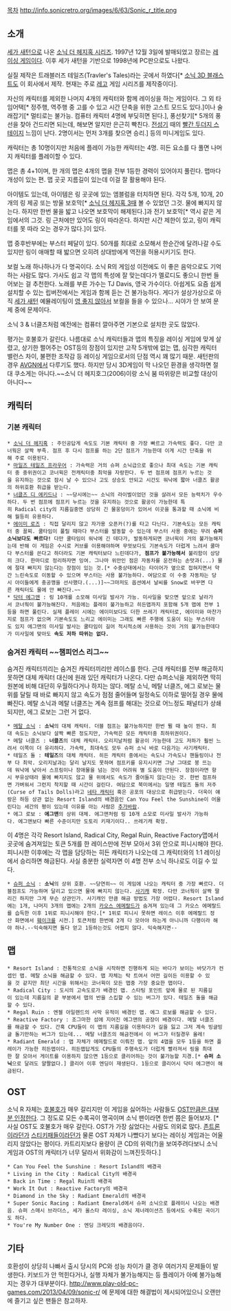 [[목차]]
http://info.sonicretro.org/images/6/63/Sonic_r_title.png

== 소개 ==
[[세가 새턴]]으로 나온 [[소닉 더 헤지혹 시리즈]]. 1997년 12월 3일에 발매되었고 장르는 [[레이싱 게임]]이다. 이후 세가 새턴을 기반으로 1998년에 PC판으로도 나왔다.

실질 제작은 트래블러즈 테일즈(Travler's Tales)라는 곳에서 하였다[* [[소닉 3D 블래스트]]도 이 회사에서 제작. 현재는 주로 [[레고]] 게임 시리즈를 제작중이다].

자신의 캐릭터를 제외한 나머지 4개의 캐릭터와 함께 레이싱을 하는 게임이다. 그 외 타임어택[* 정주행, 역주행 중 고를 수 있고 시간 단축을 위한 고스트 모드도 있다.]이나 술래잡기[* 멀티로는 불가능. 컴퓨터 캐릭터 4명에 부딪히면 된다.], 풍선찾기[* 5개의 풍선을 찾아 건드리면 되는데, 해보면 알지만 은근히 빡친다. [[소닉 어드벤처|전성기]] 때의 [[너클즈 디 에키드나|빨간 두더지 스테이지]] 느낌이 난다. 2명이서는 먼저 3개를 찾으면 승리.] 등의 미니게임도 있다.

캐릭터는 총 10명이지만 처음에 플레이 가능한 캐릭터는 4명. 히든 요소를 다 풀면 나머지 캐릭터를 플레이할 수 있다.

맵은 총 4+1이며, 한 개의 맵은 4개의 맵을 전부 1등한 경력이 있어야지 풀린다. 맵마다 개성이 있는 편. 맵 곳곳 지름길이 있는데 이걸 잘 활용해야 된다.

아이템도 있는데, 아이템은 링 곳곳에 있는 엠블럼을 터치하면 된다. 각각 5개, 10개, 20개의 링 제공 또는 방울 보호막[* [[소닉 더 헤지혹 3]]때 볼 수 있었던 그것. 물에 빠지지 않는다. 하지만 한번 물을 밟고 나오면 보호막이 해제된다.]과 전기 보호막[* 역시 같은 게임에서의 그것. 링 근처에만 있어도 링이 따라온다. 하지만 시간 제한이 있고, 링이 캐릭터를 못 따라 오는 경우가 많다.]이 있다.

맵 중후반부에는 부스터 페달이 있다. 50개를 최대로 소모해서 한순간에 달려나갈 수도 있지만 링이 애매할 때 밟으면 오히려 상대방에게 역전을 허용시키기도 한다.

보컬 노래 하나하나가 다 명곡이다. 소닉 R의 게임성 이전에도 이 좋은 음악으로도 기억하는 사람도 많다. 가사도 쉽고 각 맵의 특성에 잘 맞는데다가 멜로디도 좋으니 한번 들어보는 걸 추천한다. 노래를 부른 가수는 TJ Davis, 영국 가수이다. 아쉽게도 요즘 쉽게 설치할 수 있는 립버전에서는 게임과 함께 듣는 건 불가능하다. 게다가 설상가상으로 아직 [[세가 새턴]] 예뮬레이팅이 [[영 좋지 않다|영 좋지 않아서]] 보컬을 들을 수 있으나... 시야가 안 보여 문제 중에 문제이다.

소닉 3 & 너클즈처럼 예전에는 컴퓨터 깔아주면 기본으로 설치한 곳도 많았다.

평가는 호불호가 갈린다. 나름대로 소닉 캐릭터들과 맵의 특징을 레이싱 게임에 맞게 살렸고, 상기한 쩔어주는 OST등의 장점이 있지만 고작 5개밖에 없는 맵, 심각한 캐릭터 밸런스 차이, 불편한 조작감 등 레이싱 게임으로서의 단점 역시 꽤 많기 때문. 새턴판의 경우 [[AVGN]]에서 다루기도 했다. 하지만 당시 3D게임이 막 나오던 환경을 생각하면 절대 쿠소게는 아니다.~~소닉 더 헤지호그(2006)이랑 소닉 붐 따위랑은 비교할 대상이 아니다~~

== 캐릭터 ==
=== 기본 캐릭터 ===
 * [[소닉 더 헤지혹]] : 주인공답게 속도도 기본 캐릭터 중 가장 빠르고 가속력도 좋다. 다만 코너웍은 살짝 부족. 점프 후 다시 점프를 하는 2단 점프가 가능한데 이게 시간 단축을 위해 주로 이용된다.
 * [[마일즈 테일즈 프라우어]] : 가속력은 거의 슈퍼 소닉급으로 좋으나 최대 속도는 기본 캐릭터 중 중위권이고 코너윅은 전캐릭터중 최악을 자랑한다. 두 번 점프에 점프키 누르는 것을 유지하는 것으로 잠시 날 수 있으나 고도 상승도 안되고 시간도 워낙에 짧아 너클즈 활공의 하위호환 취급을 받는다.
 * [[너클즈 디 에키드나]] : ~~당시에는~~ 소닉의 라이벌이었던 것을 살려서 모든 능력치가 우수하다. 두 번 점프에 점프키 누르는 것을 유지하는 것으로 활공이 가능한데 특히 Radical city의 지름길중엔 상당히 긴 물웅덩이가 있어서 이곳을 통과할 때 소닉에 비해 월등히 유용하다.
 * [[에이미 로즈]] : 직접 달리지 않고 자가용 오픈카(?)를 타고 다닌다. 기본속도는 모든 캐릭터 중 꼴찌. 쿨타임이 풀릴 때마다 부스터를 발동할 수 있는데 부스터 사용 중에는 무려 '''슈퍼 소닉보다도 빠르다!''' 다만 쿨타임이 워낙에 긴 데다가, 발동하게되면 코너윅이 거의 불가능해지는데 반해 이 게임은 수시로 커브를 이용해야하며 무엇보다도 기본속도가 더럽게 느려서 쿨마다 부스터를 쓴다고 하더라도 기본 캐릭터보다 느린데다가, '''점프가 불가능해서''' 불리함이 상당히 크다. 한마디로 정리하자면 잉여. 그나마 위안인 점은 자동차를 운전하는 손맛과(...) 물에 절대 빠지지 않는다는 장점이 있는 것.[* 수중상태에서는 타이어가 옆으로 접혀지면서 약간 느린속도로 이동할 수 있으며 부스터는 사용 불가능하다. 여담으로 이 수중 자동차는 당시 아이들에게 충공깽을 선사했다.(...)]~~그마저도 옵션에서 날씨를 Snow로 바꾸면 다른 캐릭터도 물에 안 빠진다.~~ 
 * [[닥터 에그맨]] : 링 10개를 소모해 미사일 발사가 가능. 미사일을 맞으면 앞으로 날라가서 코너웍이 불가능해진다. 처음에는 플레이 불가능하고 히든맵까지 포함해 5개 맵에 전부 1등을 하면 풀린다. 실제 플레이 시에는 에이미보다도 더한 쓰레기 캐릭터로, 에이미와 마찬가지로 점프가 없으며 기본속도도 느리고 에이미는 그래도 빠른 주행에 도움이 되는 부스터라도 있지 에그맨의 미사일 발사는 쿨타임이 길어 적시적소에 사용하는 것이 거의 불가능한데다가 미사일에 맞아도 '''속도 저하 따위는 없다.'''

=== 숨겨진 캐릭터 ~~챔피언스 리그~~ ===
숨겨진 캐릭터끼리는 숨겨진 캐릭터끼리만 레이스를 한다. 근데 캐릭터를 전부 해금하지 못하면 대체 캐릭터 대신에 원래 있던 캐릭터가 나온다. 다만 슈퍼소닉을 제외하면 딱히 원본에 비해 대단히 우월하다거나 하지는 않다.
메탈 소닉, 메탈 너클즈, 에그 로보는 물 위를 달릴 때 바로 빠지지 않고 속도가 점점 줄어들며 일정속도 이하로 떨어질 경우 물에 빠진다. 메탈 소닉과 메탈 너클즈는 계속 점프를 해대는 것으로 어느정도 패널티가 상쇄되지만, 에그 로보는 그런 거 없다.
 * [[메탈 소닉]] : '''소닉'''의 대체 캐릭터. 더블 점프는 불가능하지만 한번 뛸 때 높이 뛴다. 최대 속도는 소닉보다 살짝 빠른 정도지만, 가속력은 모든 캐릭터중 최하위권이다.
 * 메탈 너클즈 : '''너클즈'''의 대체 캐릭터. 오리지날처럼 활공이 가능한데 고도 저하가 훨씬 느려서 이쪽이 더 유리하다. 가속력, 최대속도 모두 슈퍼 소닉 바로 다음가는 사기캐릭터.
 * 테일즈 돌 : '''테일즈'''의 대체 캐릭터. 히든 캐릭터 중에서는 속도나 가속도나 핸들링이나 전부 다 최악. 오리지날과는 달리 날지도 못하며 점프키를 유지시키면 그냥 그대로 붕 뜨는데 워낙에 낮아서 스프링이나 장애물을 넘는 것이 어려워 별 도움이 안된다. 장점이라면 항시 부유상태라 물에 빠지지도 않고 물 위에서도 속도가 줄어들지 않는다는 것. 한번 점프하면 가벼워서 그런지 착지할 때 시간이 걸린다. 여담으로 북미에서는 일명 테일즈 돌의 저주(Curse of Tails Dolls)라고 [[네타 캐릭터]] 혹은 공포의 대상으로 취급받는다. 더욱이 얘랑은 하등 상관 없는 Resort Island의 배경음인 Can You Feel the Sunshine이 어울린다는 세간의 평이 있는데 이유를 아는 사람은 [[추가바람]].
 * 에그 로보 : '''에그맨'''의 상위 대체. 에그맨처럼 링 10개 소모로 미사일 발사가 가능하다. 에그맨보다 빠른 수준이지만 도토리 키재기이다.. 쓰레기캐 확정.

이 4명은 각각 Resort Island, Radical City, Regal Ruin, Reactive Factory맵에서 곳곳에 숨겨져있는 토큰 5개를 한 레이스만에 전부 모아서 3위 안으로 피니시해야 한다. 피니시한 이후에는 각 맵을 담당하는 히든 캐릭터가 나오는데 그 캐릭터와의 1:1 레이싱에서 승리하면 해금된다. 사실 충분한 실력자면 이 4명 전부 소닉 하나로도 이길 수 있다.

 * [[슈퍼 소닉]] : '''소닉'''의 상위 호환. ~~당연히~~ 이 게임에 나오는 캐릭터 중 가장 빠르다. 더블점프도 가능하며 달리고 있으면 물에 빠지지 않는다. [[사기 캐릭터|사기캐]] 확정. 다만 코너웍이 살짝 딸리긴 하지만 그게 무슨 상관인가. 사기캐인 만큼 해금 방법도 가장 어렵다. Resort Island에는 1개, 나머지 3개의 맵에는 2개의 [[카오스 에메랄드]]가 숨겨져 있는데 그 카오스 에메랄드를 습득한 이후 1위로 피니시해야 한다.[* 1위로 피니시 못하면 레이스 이후 에메랄드 정산 화면에서 [[페이크다 이 병신들아|훼이크]]를 시전.] 토큰처럼 한번에 2개 다 모아야 하는게 아니니까 다행이라 해야 하나.--익숙해지면 둘다 얻고 1등하는것도 어렵지 않다. 익숙해지면--

== 맵 ==
 * Resort Island : 전통적으로 소닉을 시작하면 진행하게 되는 바다가 보이는 바닷가가 컨셉인 맵. 메탈 소닉을 해금할 수 있다. 맵 자체는 탁 트여서 어떤 길이든 이용할 수 있을 것 같지만 최단 시간을 위해서는 코너윅이 모든 맵중 가장 중요한 맵이다.
 * Radical City : 도시의 고속도로가 배경인 맵. 스타팅 포인트 앞에 물로 된 지름길이 있는데 지름길의 끝 부분에서 맵의 반을 스킵할 수 있는 버그가 있다. 테일즈 돌을 해금할 수 있다.
 * Regal Ruin : 엔젤 아일랜드의 사막 유적이 배경인 맵. 에그 로보를 해금할 수 있다.
 * Reactive Factory : 조그마한 섬에 지어진 에그맨의 공장이 배경이다. 메탈 너클즈를 해금할 수 있다. 간혹 CPU들이 이 맵의 지름길을 이용하다가 길을 잃고 그저 계속 빙글빙글 돌기만하는 버그가 있는데... 메탈 너클즈의 해금전에서 이 버그가 터질경우 올레! 
 * Radiant Emerald : 맵 자체가 에메랄드로 이뤄진 맵. 앞의 4맵을 모두 1등을 하면 플레이가 가능한 히든맵이다. 히든맵답게도 CPU들의 주행속도가 더럽게 빨라져서 링을 최대한 잘 모아서 게이트를 이용하지 않으면 1등으로 클리어하는 것이 불가능할 지경.[* '''슈퍼 소닉'''으로 달려도 얄짤없다.] 클리어 이후 엔딩이 재생된다. 1등으로 클리어시 닥터 에그맨이 해금된다.

== OST ==
소닉 R 자체는 [[호불호]]가 매우 갈리지만 이 게임을 싫어하는 사람들도 [[OST는 좋았다|OST만큼은 대부분 인정한다]]. 그 정도로 모든 수록곡이 명곡이며 소닉 팬이라면 한번 쯤은 들어보자. [* 사실 OST도 호불호가 매우 갈린다. OST가 가장 싫었다는 사람도 의외로 많다. [https://www.youtube.com/watch?v=5PQc_S-FPi0 존트론이라던가] [https://www.youtube.com/watch?v=0mtO9N_-jqU 스티키패들이라던가] 물론 OST 자체가 나빴다기 보다는 레이싱 게임과는 어울리지 않았다는 평이다. 카트리지보다 용량이 큰 CD의 위력(?)을 보여주려다보니 소닉 게임과 OST의 캐릭터가 너무 달라서 위화감이 느껴진듯하다.]

 * Can You Feel the Sunshine : Resort Island의 배경곡
 * Living in the City : Radical City의 배경곡
 * Back in Time : Regal Ruin의 배경곡
 * Work It Out : Reactive Factory의 배경곡
 * Diamond in the Sky : Radiant Emerald의 배경곡
 * Super Sonic Racing : Radiant Emerald에서 슈퍼 소닉으로 플레이시 나오는 배경음. 슈퍼 스매시 브라더스, 세가 올스타 레이싱, 소닉 제너레이션즈 등에서도 수록된 곡이기도 하다.
 * You're My Number One : 엔딩 크레딧의 배경음이다.

== 기타 ==
호환성이 상당히 나빠서 출시 당시의 PC와 성능 차이가 클 경우 여러가지 문제들이 발생한다. 키보드가 안 먹힌다거나, 실행 자체가 불가능해지는 등 플레이가 아예 불가능해지는 경우가 대부분이다. http://www.play-old-pc-games.com/2013/04/09/sonic-r/ 에 문제에 대한 해결법이 제시되어있으니 오랜만에 즐기고 싶은 팬들은 참고하자.
